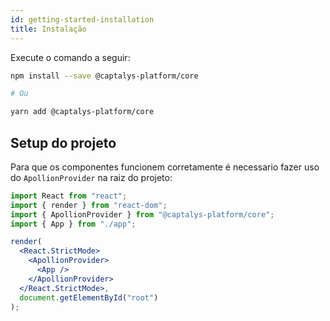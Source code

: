 ```yaml
---
id: getting-started-installation
title: Instalação
---
```


Execute o comando a seguir:

```bash
npm install --save @captalys-platform/core

# Ou

yarn add @captalys-platform/core
```

## Setup do projeto

Para que os componentes funcionem corretamente é necessario fazer uso do `ApollionProvider` na raiz do projeto:

```jsx
import React from "react";
import { render } from "react-dom";
import { ApollionProvider } from "@captalys-platform/core";
import { App } from "./app";

render(
  <React.StrictMode>
    <ApollionProvider>
      <App />
    </ApollionProvider>
  </React.StrictMode>,
  document.getElementById("root")
);
```
